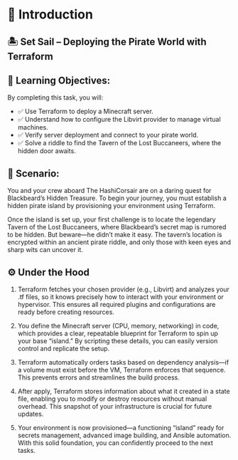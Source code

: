 # 📜 Introduction

## 🏝️ Set Sail – Deploying the Pirate World with Terraform

## 🎯 Learning Objectives:
By completing this task, you will:

* ✅ Use Terraform to deploy a Minecraft server.
* ✅ Understand how to configure the Libvirt provider to manage virtual machines.
* ✅ Verify server deployment and connect to your pirate world.
* ✅ Solve a riddle to find the Tavern of the Lost Buccaneers, where the hidden door awaits.

## 📖 Scenario:

You and your crew aboard The HashiCorsair are on a daring quest for Blackbeard’s Hidden Treasure. To begin your journey, you must establish a hidden pirate island by provisioning your environment using Terraform.

Once the island is set up, your first challenge is to locate the legendary Tavern of the Lost Buccaneers, where Blackbeard’s secret map is rumored to be hidden. But beware—he didn’t make it easy. The tavern’s location is encrypted within an ancient pirate riddle, and only those with keen eyes and sharp wits can uncover it.

## ⚙️ Under the Hood

1. Terraform fetches your chosen provider (e.g., Libvirt) and analyzes your .tf files, so it knows precisely how to interact with your environment or hypervisor. This ensures all required plugins and configurations are ready before creating resources.

2. You define the Minecraft server (CPU, memory, networking) in code, which provides a clear, repeatable blueprint for Terraform to spin up your base “island.” By scripting these details, you can easily version control and replicate the setup.

3. Terraform automatically orders tasks based on dependency analysis—if a volume must exist before the VM, Terraform enforces that sequence. This prevents errors and streamlines the build process.

4. After apply, Terraform stores information about what it created in a state file, enabling you to modify or destroy resources without manual overhead. This snapshot of your infrastructure is crucial for future updates.

5. Your environment is now provisioned—a functioning “island” ready for secrets management, advanced image building, and Ansible automation. With this solid foundation, you can confidently proceed to the next tasks.